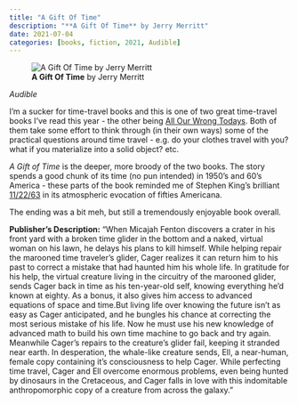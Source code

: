 ```yaml
---
title: "A Gift Of Time"
description: "**A Gift Of Time** by Jerry Merritt"
date: 2021-07-04
categories: [books, fiction, 2021, Audible]
---
```

![**A Gift Of Time** by Jerry Merritt](gift-of-time.jpg){fig-align="left"}

*Audible*

I'm a sucker for time-travel books and this is one of two great time-travel books
I've read this year - the other being [All Our Wrong Todays](../2021-04-28-all-our-wrong-todays/index.qmd).
Both of them take some effort to think through (in their own ways) some of the
practical questions around time travel - e.g. do your clothes travel with you? what
if you materialize into a solid object? etc.

*A Gift of Time* is the deeper, more broody of the two books. The story spends a
good chunk of its time (no pun intended) in 1950's and 60's America - these parts
of the book reminded me of Stephen King's brilliant [11/22/63](https://www.amazon.com/11-22-63-Stephen-King-ebook/dp/B004Q7CIFI) in its atmospheric evocation of fifties Americana.

The ending was a bit meh, but still a tremendously enjoyable book overall. 

**Publisher's Description:**
"When Micajah Fenton discovers a crater in his front yard with a broken time
glider in the bottom and a naked, virtual woman on his lawn, he delays his
plans to kill himself. While helping repair the marooned time traveler's
glider, Cager realizes it can return him to his past to correct a mistake
that had haunted him his whole life. In gratitude for his help, the virtual
creature living in the circuitry of the marooned glider, sends Cager back
in time as his ten-year-old self, knowing everything he'd known at eighty.
As a bonus, it also gives him access to advanced equations of space and
time.But living life over knowing the future isn't as easy as Cager
anticipated, and he bungles his chance at correcting the most serious
mistake of his life. Now he must use his new knowledge of advanced math to
build his own time machine to go back and try again. Meanwhile Cager's
repairs to the creature's glider fail, keeping it stranded near earth. In
desperation, the whale-like creature sends, Ell, a near-human, female copy
containing it's consciousness to help Cager. While perfecting time travel,
Cager and Ell overcome enormous problems, even being hunted by dinosaurs in
the Cretaceous, and Cager falls in love with this indomitable
anthropomorphic copy of a creature from across the galaxy."